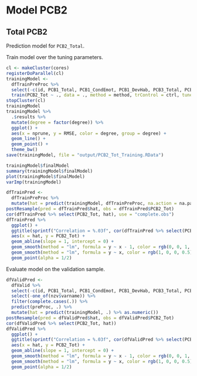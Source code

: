# Model PCB2


## Total PCB2

Prediction model for `PCB2_Total`.

Train model over the tuning parameters.

```r
cl <- makeCluster(cores)
registerDoParallel(cl)
trainingModel <-
  dfTrainPreProc %>% 
  select(-c(id, PCB1_Total, PCB1_CondEmot, PCB1_DevHab, PCB3_Total, PCB3_PCPonly, PCB3_Person, PCB3_Resource)) %>% 
  train(PCB2_Tot ~ ., data = ., method = method, trControl = ctrl, tuneGrid = grid, na.action = na.exclude)
stopCluster(cl)
trainingModel
trainingModel %>% 
  .$results %>% 
  mutate(degree = factor(degree)) %>% 
  ggplot() + 
  aes(x = nprune, y = RMSE, color = degree, group = degree) +
  geom_line() +
  geom_point() +
  theme_bw()
save(trainingModel, file = "output/PCB2_Tot_Training.RData")
```

```r
trainingModel$finalModel
summary(trainingModel$finalModel)
plot(trainingModel$finalModel)
varImp(trainingModel)
```

```r
dfTrainPred <- 
  dfTrainPreProc %>% 
  mutate(hat = predict(trainingModel, dfTrainPreProc, na.action = na.pass) %>% as.numeric())
postResample(pred = dfTrainPred$hat, obs = dfTrainPred$PCB2_Tot)
cor(dfTrainPred %>% select(PCB2_Tot, hat), use = "complete.obs")
dfTrainPred %>% 
  ggplot() +
  ggtitle(sprintf("Correlation = %.03f", cor(dfTrainPred %>% select(PCB2_Tot, hat)) %>% .[1, 2])) +
  aes(x = hat, y = PCB2_Tot) +
  geom_abline(slope = 1, intercept = 0) +
  geom_smooth(method = "lm", formula = y ~ x - 1, color = rgb(0, 0, 1, 0.5), se = FALSE) +
  geom_smooth(method = "lm", formula = y ~ x, color = rgb(1, 0, 0, 0.5), se = FALSE) +
  geom_point(alpha = 1/2)
```

Evaluate model on the validation sample.

```r
dfValidPred <- 
  dfValid %>% 
  select(-c(id, PCB1_Total, PCB1_CondEmot, PCB1_DevHab, PCB3_Total, PCB3_PCPonly, PCB3_Person, PCB3_Resource)) %>% 
  select(-one_of(nzv$varname)) %>%
  filter(complete.cases(.)) %>% 
  predict(preProc, .) %>% 
  mutate(hat = predict(trainingModel, .) %>% as.numeric())
postResample(pred = dfValidPred$hat, obs = dfValidPred$PCB2_Tot)
cor(dfValidPred %>% select(PCB2_Tot, hat))
dfValidPred %>% 
  ggplot() +
  ggtitle(sprintf("Correlation = %.03f", cor(dfValidPred %>% select(PCB2_Tot, hat)) %>% .[1, 2])) +
  aes(x = hat, y = PCB2_Tot) +
  geom_abline(slope = 1, intercept = 0) +
  geom_smooth(method = "lm", formula = y ~ x - 1, color = rgb(0, 0, 1, 0.5), se = FALSE) +
  geom_smooth(method = "lm", formula = y ~ x, color = rgb(1, 0, 0, 0.5), se = FALSE) +
  geom_point(alpha = 1/2)
```
